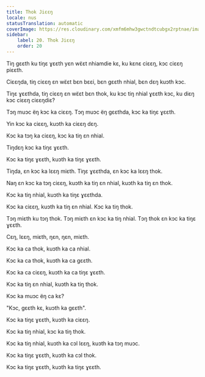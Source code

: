 ```yaml
---
title: Thok Jiɛɛŋ
locale: nus
statusTranslation: automatic
coverImage: https://res.cloudinary.com/xmfm6mhw3gwctndtcubgx2rptnae/image/upload/v1740468922/small_cover_tratado_de_psicologia_revolucionaria_a4c0dca4e0.webp
sidebar:
    label: 20. Thok Jiɛɛŋ
    order: 20
---
```

Tiŋ gɛɛth ku tiŋɛ ɣɛɛth yɛn wɛ̈ɛt nhiamdie kɛ, ku kɛnɛ ciɛɛŋ, kɔc ciɛɛŋ piɛɛth.

Ciɛɛŋda, tiŋ ciɛɛŋ ɛn wɛ̈ɛt bɛn bɛɛi, bɛn gɛɛth nhial, bɛn dɛŋ kuɔth kɔc.

Tiŋɛ ɣɛɛthda, tiŋ ciɛɛŋ ɛn wɛ̈ɛt bɛn thok, ku kɔc tiŋ nhial ɣɛɛth kɔc, ku diɛŋ kɔc ciɛɛŋ ciɛɛŋdiɛ?

Tɔŋ muɔc ëŋ kɔc ka ciɛɛŋ. Tɔŋ muɔc ëŋ gɛɛthda, kɔc ka tiŋɛ ɣɛɛth.

Yin kɔc ka ciɛɛŋ, kuɔth ka ciɛɛŋ dɛŋ.

Kɔc ka tɔŋ ka ciɛɛŋ, kɔc ka tiŋ ɛn nhial.

Tiŋdɛŋ kɔc ka tiŋɛ ɣɛɛth.

Kɔc ka tiŋɛ ɣɛɛth, kuɔth ka tiŋɛ ɣɛɛth.

Tiŋda, ɛn kɔc ka lɛɛŋ miɛth. Tiŋɛ ɣɛɛthda, ɛn kɔc ka lɛɛŋ thok.

Naŋ ɛn kɔc ka tɔŋ ciɛɛŋ, kuɔth ka tiŋ ɛn nhial, kuɔth ka tiŋ ɛn thok.

Kɔc ka tiŋ nhial, kuɔth ka tiŋɛ ɣɛɛthda.

Kɔc ka ciɛɛŋ, kuɔth ka tiŋ ɛn nhial. Kɔc ka tiŋ thok.

Tɔŋ miɛth ku tɔŋ thok. Tɔŋ miɛth ɛn kɔc ka tiŋ nhial. Tɔŋ thok ɛn kɔc ka tiŋɛ ɣɛɛth.

Cɛŋ, lɛɛŋ, miɛth, ŋɛn, ŋɛn, miɛth.

Kɔc ka ca thok, kuɔth ka ca nhial.

Kɔc ka ca thok, kuɔth ka ca gɛɛth.

Kɔc ka ca ciɛɛŋ, kuɔth ka ca tiŋɛ ɣɛɛth.

Kɔc ka tiŋ ɛn nhial, kuɔth ka tiŋ thok.

Kɔc ka muɔc ëŋ ca kɛ?

"Kɔc, gɛɛth kɛ, kuɔth ka gɛɛth".

Kɔc ka tiŋɛ ɣɛɛth, kuɔth ka ciɛɛŋ.

Kɔc ka tiŋ nhial, kɔc ka tiŋ thok.

Kɔc ka tiŋ nhial, kuɔth ka cɔl lɛɛŋ, kuɔth ka tɔŋ muɔc.

Kɔc ka tiŋɛ ɣɛɛth, kuɔth ka cɔl thok.

Kɔc ka tiŋɛ ɣɛɛth, kuɔth ka tiŋɛ ɣɛɛth.

